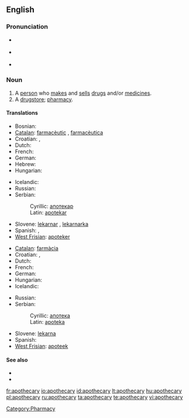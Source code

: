 ==English==

===Pronunciation===
* {{a|RP}} {{IPA|/əpˈɒθɪkˌəɻi/}}
* {{a|US}} {{IPA|/əpˈɑθəkˌəɻi/}}
* {{audio|en-us-apothecary.ogg|Audio (US)}}

===Noun===
{{en-noun|apothecaries}}

# A [[person]] who [[make]]s and [[sell]]s [[drug]]s and/or [[medicine]]s.
# A [[drugstore]]; [[pharmacy]].

====Translations====
{{trans-top|a person}}
* Bosnian: {{t-|bs|apotekar|m}}
* [[Catalan]]: [[farmacèutic]] {{m}}, [[farmacèutica]] {{f}}
* Croatian: {{t-|hr|apotekar|m}}, {{t-|hr|ljekarnik|m}}
* Dutch: {{t+|nl|apotheker|m}}
* French: {{t+|fr|pharmacien|m}}
* German: {{t+|de|Apotheker|m}}
* Hebrew: {{he-translation|רוקח|rokeiach}}
* Hungarian: {{t+|hu|patikus}}
{{trans-mid}}
* Icelandic: {{t-|is|apótekari|m}}
* Russian: {{t+|ru|аптекарь|m|sc=Cyrl}}
* Serbian:
*: Cyrillic: [[апотекар#Serbian|апотекар]] {{m}}
*: Latin: [[apotekar#Serbian|apotekar]] {{m}}
* Slovene: [[lekarnar]] {{m}}, [[lekarnarka]] {{f}}
* Spanish: {{t+|es|farmacéutico|m}}, {{t-|es|farmacéutica|f}}
* [[West Frisian]]: [[apoteker]] {{m}}
{{trans-bottom}}

{{trans-top|a drugstore}}
* [[Catalan]]: [[farmàcia]] {{m}}
* Croatian: {{t-|hr|apoteka|f}}, {{t+|hr|ljekarna|f}}
* Dutch: {{t+|nl|apotheek|m}}
* French: {{t+|fr|pharmacie|f}}
* German: {{t+|de|Apotheke|f}}
* Hungarian: {{t+|hu|patika}}
* Icelandic: {{t+|is|apótek|n}}
{{trans-mid}}
* Russian: {{t+|ru|аптека|f|sc=Cyrl}}
* Serbian:
*: Cyrillic: [[апотека#Serbian|апотека]] {{f}}
*: Latin: [[apoteka#Serbian|apoteka]] {{f}}
* Slovene: [[lekarna]] {{f}}
* Spanish: {{t-|es|farmacia|m}}
* [[West Frisian]]: [[apoteek]] {{n}}
{{trans-bottom}}

====See also====
* {{pedialite|Apothecary}}
* {{pedialite|Pharmacy}}

[[Category:Pharmacy]]

[[fr:apothecary]]
[[io:apothecary]]
[[id:apothecary]]
[[lt:apothecary]]
[[hu:apothecary]]
[[pl:apothecary]]
[[ru:apothecary]]
[[ta:apothecary]]
[[te:apothecary]]
[[vi:apothecary]]